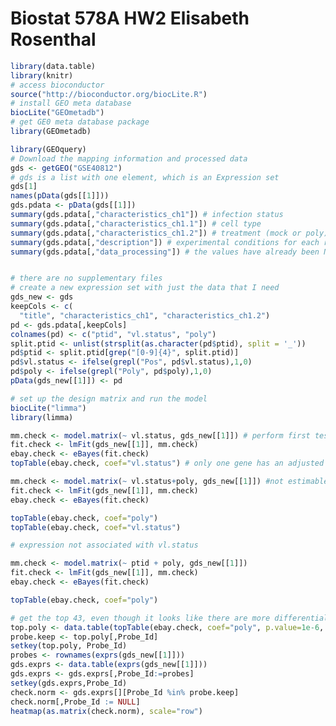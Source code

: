 Biostat 578A HW2 Elisabeth Rosenthal
========================================================



```r
library(data.table)
library(knitr)
# access bioconductor
source("http://bioconductor.org/biocLite.R")
# install GEO meta database
biocLite("GEOmetadb")
# get GE0 meta database package
library(GEOmetadb)

library(GEOquery)
# Download the mapping information and processed data
gds <- getGEO("GSE40812") 
# gds is a list with one element, which is an Expression set
gds[1]
names(pData(gds[[1]]))
gds.pdata <- pData(gds[[1]])
summary(gds.pdata[,"characteristics_ch1"]) # infection status
summary(gds.pdata[,"characteristics_ch1.1"]) # cell type
summary(gds.pdata[,"characteristics_ch1.2"]) # treatment (mock or poly)
summary(gds.pdata[,"description"]) # experimental conditions for each record
summary(gds.pdata[,"data_processing"]) # the values have already been Normalized using lumi package in bioconductor


# there are no supplementary files
# create a new expression set with just the data that I need
gds_new <- gds
keepCols <- c(
  "title", "characteristics_ch1", "characteristics_ch1.2")
pd <- gds.pdata[,keepCols]
colnames(pd) <- c("ptid", "vl.status", "poly")
split.ptid <- unlist(strsplit(as.character(pd$ptid), split = '_'))
pd$ptid <- split.ptid[grep("[0-9]{4}", split.ptid)]
pd$vl.status <- ifelse(grepl("Pos", pd$vl.status),1,0)
pd$poly <- ifelse(grepl("Poly", pd$poly),1,0)
pData(gds_new[[1]]) <- pd

# set up the design matrix and run the model
biocLite("limma")
library(limma)

mm.check <- model.matrix(~ vl.status, gds_new[[1]]) # perform first test to get the genes that are differentially expressed with respect to vl.status. Including ptid makes it not estimable. 
fit.check <- lmFit(gds_new[[1]], mm.check)
ebay.check <- eBayes(fit.check)
topTable(ebay.check, coef="vl.status") # only one gene has an adjusted p-value less than 0.05. 

mm.check <- model.matrix(~ vl.status+poly, gds_new[[1]]) #not estimable if I include ptids.
fit.check <- lmFit(gds_new[[1]], mm.check)
ebay.check <- eBayes(fit.check)

topTable(ebay.check, coef="poly")
topTable(ebay.check, coef="vl.status")

# expression not associated with vl.status

mm.check <- model.matrix(~ ptid + poly, gds_new[[1]]) 
fit.check <- lmFit(gds_new[[1]], mm.check)
ebay.check <- eBayes(fit.check)

topTable(ebay.check, coef="poly")

# get the top 43, even though it looks like there are more differentialy expressed genes.I think that there are probably some QC that needs to happen. 
top.poly <- data.table(topTable(ebay.check, coef="poly", p.value=1e-6, number=43))
probe.keep <- top.poly[,Probe_Id]
setkey(top.poly, Probe_Id)
probes <- rownames(exprs(gds_new[[1]]))
gds.exprs <- data.table(exprs(gds_new[[1]]))
gds.exprs <- gds.exprs[,Probe_Id:=probes]
setkey(gds.exprs,Probe_Id)
check.norm <- gds.exprs[][Probe_Id %in% probe.keep]
check.norm[,Probe_Id := NULL]
heatmap(as.matrix(check.norm), scale="row")

```